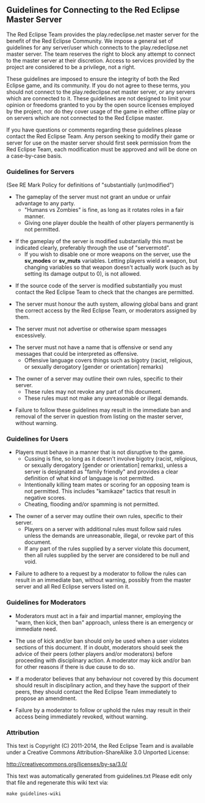 == Guidelines for Connecting to the Red Eclipse Master Server ==

The Red Eclipse Team provides the play.redeclipse.net master server for the
benefit of the Red Eclipse Community. We impose a general set of guidelines
for any server/user which connects to the play.redeclipse.net master server.
The team reserves the right to block any attempt to connect to the master
server at their discretion. Access to services provided by the project are
considered to be a privilege, not a right.

These guidelines are imposed to ensure the integrity of both the Red Eclipse
game, and its community. If you do not agree to these terms, you should not
connect to the play.redeclipse.net master server, or any servers which are
connected to it. These guidelines are not designed to limit your opinion or
freedoms granted to you by the open source licenses employed by the project,
nor do they cover usage of the game in either offline play or on servers
which are not connected to the Red Eclipse master.

If you have questions or comments regarding these guidelines please contact
the Red Eclipse Team. Any person seeking to modify their game or server for
use on the master server should first seek permission from the Red Eclipse
Team, each modification must be approved and will be done on a case-by-case
basis.

=== Guidelines for Servers ===

(See RE Mark Policy for definitions of "substantially (un)modified")

* The gameplay of the server must not grant an undue or unfair advantage to any party.
** "Humans vs Zombies" is fine, as long as it rotates roles in a fair manner.
** Giving one player double the health of other players permanently is not permitted.

* If the gameplay of the server is modified substantially this must be indicated clearly, preferably through the use of "servermotd".
** If you wish to disable one or more weapons on the server, use the '''sv_''<weapon>''modes''' or '''sv_''<weapon>''muts''' variables. Letting players wield a weapon, but changing variables so that weapon doesn't actually work (such as by setting its damage output to 0), is not allowed.

* If the source code of the server is modified substantially you must contact the Red Eclipse Team to check that the changes are permitted.

* The server must honour the auth system, allowing global bans and grant the correct access by the Red Eclipse Team, or moderators assigned by them.

* The server must not advertise or otherwise spam messages excessively.

* The server must not have a name that is offensive or send any messages that could be interpreted as offensive.
** Offensive language covers things such as bigotry (racist, religious, or sexually derogatory [gender or orientation] remarks)

* The owner of a server may outline their own rules, specific to their server.
** These rules may not revoke any part of this document.
** These rules must not make any unreasonable or illegal demands.

* Failure to follow these guidelines may result in the immediate ban and removal of the server in question from listing on the master server, without warning.

=== Guidelines for Users ===

* Players must behave in a manner that is not disruptive to the game.
** Cussing is fine, so long as it doesn't involve bigotry (racist, religious, or sexually derogatory [gender or orientation] remarks), unless a server is designated as "family friendly" and provides a clear definition of what kind of language is not permitted.
** Intentionally killing team mates or scoring for an opposing team is not permitted. This includes "kamikaze" tactics that result in negative scores.
** Cheating, flooding and/or spamming is not permitted.

* The owner of a server may outline their own rules, specific to their server.
** Players on a server with additional rules must follow said rules unless the demands are unreasonable, illegal, or revoke part of this document.
** If any part of the rules supplied by a server violate this document, then all rules supplied by the server are considered to be null and void.

* Failure to adhere to a request by a moderator to follow the rules can result in an immediate ban, without warning, possibly from the master server and all Red Eclipse servers listed on it.

=== Guidelines for Moderators ===

* Moderators must act in a fair and impartial manner, employing the "warn, then kick, then ban" approach, unless there is an emergency or immediate need.

* The use of kick and/or ban should only be used when a user violates sections of this document. If in doubt, moderators should seek the advice of their peers (other players and/or moderators) before proceeding with disciplinary action. A moderator may kick and/or ban for other reasons if there is due cause to do so.

* If a moderator believes that any behaviour not covered by this document should result in disciplinary action, and they have the support of their peers, they should contact the Red Eclipse Team immediately to propose an amendment.

* Failure by a moderator to follow or uphold the rules may result in their access being immediately revoked, without warning.

=== Attribution ===

This text is Copyright (C) 2011-2014, the Red Eclipse Team
and is available under a Creative Commons Attribution-ShareAlike 3.0 Unported
License:

http://creativecommons.org/licenses/by-sa/3.0/


This text was automatically generated from guidelines.txt
Please edit only that file and regenerate this wiki text via:
 make guidelines-wiki